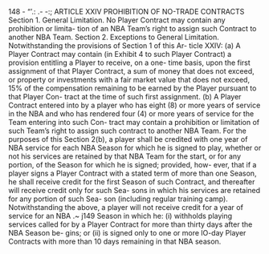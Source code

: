 148                                                                         -  "'.:
                                                                            .- -:;
                             ARTICLE XXIV
             PROHIBITION OF NO-TRADE CONTRACTS
    Section 1.      General Limitation.
             No Player Contract may contain any prohibition or limita-
    tion of an NBA Team's right to assign such Contract to another
    NBA Team.
    Section 2.      Exceptions to General Limitation.
             Notwithstanding the provisions of Section 1 of this Ar-
    ticle XXIV:
             (a) A Player Contract may contain (in Exhibit 4 to such
    Player Contract) a provision entitling a Player to receive, on a one-
    time basis, upon the first assignment of that Player Contract, a sum
    of money that does not exceed, or property or investments with a
    fair market value that does not exceed, 15\% of the compensation
    remaining to be earned by the Player pursuant to that Player Con-
    tract at the time of such first assignment.
              (b) A Player Contract entered into by a player who has eight
    (8) or more years of service in the NBA and who has rendered four
    (4) or more years of service for the Team entering into such Con-
    tract may contain a prohibition or limitation of such Team's right to
    assign such contract to another NBA Team. For the purposes of
    this Section 2(b), a player shall be credited with one year of NBA
    service for each NBA Season for which he is signed to play, whether
    or not his services are retained by that NBA Team for the start, or for
    any portion, of the Season for which he is signed; provided, how-
    ever, that if a player signs a Player Contract with a stated term of
    more than one Season, he shall receive credit for the first Season of
    such Contract, and thereafter will receive credit only for such Sea-
    sons in which his services are retained for any portion of such Sea-
    son (including regular training camp). Notwithstanding the above,
    a player will not receive credit for a year of service for an NBA
                                                                            .~   j149
Season in which he: (i) withholds playing services called for by a
Player Contract for more than thirty days after the NBA Season be-
gins; or (ii) is signed only to one or more lO-day Player Contracts
with more than 10 days remaining in that NBA season.